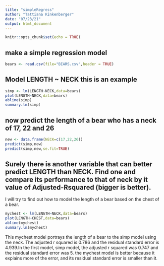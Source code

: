 ```yaml
---
title: "simpleRegress"
author: "Tattiana Rinkenberger"
date: "07/23/21"
output: html_document
---
```


```r
knitr::opts_chunk$set(echo = TRUE)
```

## make a simple regression model

```r
bears <- read.csv(file="BEARS.csv",header = TRUE)
```

## Model LENGTH ~ NECK  this is an example  

```r
simp <- lm(LENGTH~NECK,data=bears)
plot(LENGTH~NECK,data=bears)
abline(simp)
summary.lm(simp)
```

## now predict the length of a bear who has a neck of 17, 22 and 26


```r
new <- data.frame(NECK=c(17,22,26))
predict(simp,new)
predict(simp,new,se.fit=TRUE)
```
## Surely there is another variable that can better predict LENGTH than NECK. Find one and compare its performance to that of neck by it value of Adjusted-Rsquared (bigger is better).

I will try to find out how to model the length of a bear based on the chest of a bear. 

```r
mychest <- lm(LENGTH~NECK,data=bears)
plot(LENGTH~CHEST,data=bears)
abline(mychest)
summary.lm(mychest)
```

This mychest model portrays the length of a bear to the simp model using the neck. The adjusted r squared is 0.786 and the residual standard error is 4.939.In the first model, simp model, the adjusted r squared was 0.747 and the residual standard error was 5. the mychest model is better because it explains more of the error, and its residual standard error is smaller than it. 

